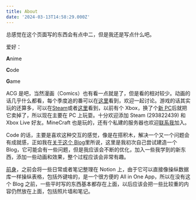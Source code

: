 ```yaml
---
title: About
date: '2024-03-13T14:58:29.000Z'
---
```


总感觉在这个页面写的东西会有点中二，但是我还是写点什么吧。

爱好：

**A**nime

**C**ode

**G**ame

ACG 是吧，当然漫画（Comics）也有看一点就是了，但是看的相对较少。动画的话几乎什么都看，每个季度追的番可以在[这里](https://bgm.tv/user/cotton_candyz)看到，欢迎一起讨论。游戏的话其实玩的还算多，可以在[Steam](https://steamcommunity.com/id/cotton_candyz)或者[这里](https://www.exophase.com/user/CottonCandyZ/)看到，以前有个 Xbox，换了个[新 PC](posts/2023-11-09-2023-new-pc)后就把它卖掉了，所以现在主要在 PC 上玩耍。十分欢迎添加 Steam (293822439) 和 Xbox Live 好友。MineCraft 也是玩的，还有个私建的服务器也欢迎[联系我](me@nanachi.moe)加入。

Code 的话，主要是喜欢这种交互的感觉，像是在搭积木，解决一个又一个问题会有成就感，正如我在[关于这个 Blog](posts/2024-03-12-about-this-blog)里所说，这里是我初次自己尝试建造一个 Blog，它可能会有一些问题，但是我应该会不断的优化，加入一些我学到的新东西，添加一些动画和效果，整个过程应该会非常有趣。

[前身](https://cottoncandyz.notion.site/)，之前会将一些日常或者笔记整理在 Notion 上，由于它可以直接像操纵数据库一样操纵表格，包括外键啥的，是一个很方便的 All in One App，所以在没有这个 Blog 之前，一些平时写的东西基本都存在上面，以后应该会把一些比较重的内容仍然放在上面，包括照片墙和笔记。